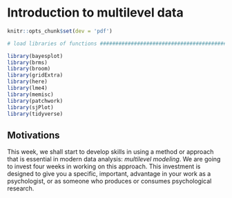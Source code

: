 # Introduction to multilevel data

```r

knitr::opts_chunk$set(dev = 'pdf')

# load libraries of functions #############################################################################

library(bayesplot)
library(brms)
library(broom)
library(gridExtra)
library(here)
library(lme4)
library(memisc)
library(patchwork)
library(sjPlot)
library(tidyverse)

```

## Motivations

This week, we shall start to develop skills in using a method or approach that is essential in modern data analysis: *multilevel modeling*.
We are going to invest four weeks in working on this approach.
This investment is designed to give you a specific, important, advantage in your work as a psychologist, or as someone who produces or consumes psychological research.

<!-- \begin{description} -->
<!-- \item[Multilevel models: why do we need to do this?] -->
<!-- Four weeks is a lot of time to spend on one method. -->
<!-- \end{description} -->

<!-- It is now clear that someone who works in psychological research *has* to know about multilevel or hierarchically structured data, and has to know how to apply multilevel models (or mixed-effects models). -->
<!-- Growth in the popularity of these kinds of analysis has been very very rapid, as can be seen in Figure \@ref(fig:meteyard-davies-2020-fig-5-lme-growth). -->
<!-- It is now, effectively, the standard or default method for professional data analysis in most areas of psychological and other social or clinical sciences (or it soon will be).  -->
<!-- There are good reasons for this (Baayen, Davidson, \& Bates, 2008). -->

<!-- ```{r meteyard-davies-2020-fig-5-lme-growth, echo=FALSE, fig.cap="Number of Pubmed citations for ‘Linear Mixed Models’ by year. Generated using the tool available at http://dan.corlan.net/medline-trend.html, entering “Linear Mixed Models” as the phrase search term and using data from 2000 to 2018, from Meteyard and Davies (2020) -- used without permission", out.width = '60%', fig.align='center'} -->

<!-- knitr::include_graphics("meteyard-davies-2020-fig-5-lme-growth.png") -->

<!-- ``` -->

<!-- We continue to teach ANOVA and multiple regression (linear models) in our courses because the research literature is full of the results of analyses done using these methods and because many psychologists continue to use these methods in their research. -->
<!-- However, there is increasingly wide-spread recognition that these classical methods have serious problems when applied to data with hierarchical structure. -->
<!-- Because most psychological data (not all) will have hierarchical structure, this makes learning about multilevel or mixed-effects methods a key learning objective. -->

<!-- But, because it is relatively new, many professional psychologists struggle to understand why or how to use these methods effectively. -->
<!-- This means that students who acquire the skill graduate with a clear *employability* advantage. -->
<!-- It also means that we have to take seriously the challenge of learning about these methods. -->
<!-- This is why we will spend a bit of time on them. -->
<!-- In my experience, in over a decade of teaching multilevel models, in working with both students and professionals, we shall need to develop understanding and skills gradually. -->
<!-- We will work patiently, so that we can secure understanding by building our learning through a series of practical examples, increasing the scope of our practical skills, and developing the sophistication of our understanding, step-by-step, as we go. -->

<!-- ### A word about names -->

<!-- Multilevel models are also known as hierarchical models or linear mixed-effects models or random effects models.  -->
<!-- People use these terms interchangeably. -->
<!-- They also use the abbreviations LMMs or LMEs. -->
<!-- Sorry about that: humans make methods, and the names we use for things do vary. -->

<!-- I will only use the terms 'multilevel' or 'linear mixed-effects' models. -->

<!-- \begin{description} -->
<!-- \item[This week, we emphasize the multilevel perspective] -->
<!-- But, to anticipate future development, we will come to think in terms of mixed-effects models. -->
<!-- \end{description} -->

<!-- ## Challenges -->

<!-- The key challenges for learning should be explained at the start so that we know what we shall have to do to overcome them. -->

<!-- Firstly, even though most psychological data has some sort of multilevel or hierarchical structure, we are not used to recognizing it. -->
<!-- This is because the structure has often been hidden or ignored in the education and practice of traditional research methods in Psychology. -->

<!-- In time, you will come to see multilevel structure everywhere (Kreft \& de Leeuw, 1998). -->
<!-- But first you will need to get some practice so that you can become familiar with the idea and learn to recognize what it looks like when data have a multilevel or hierarchical structure. -->
<!-- This is why we will examine multilevel structured data across a range of different kinds of experiments or surveys, over a series of weeks. -->
<!-- We will learn to identify and understand hierarchical structure in psychological data by just looking at datasets, by producing visualizations, by doing analyses, and by trying to explain to ourselves and each other what we think we see. -->

<!-- Secondly, the ideas that support an understanding of why and how we use multilevel models can be intimidating when we first encounter them. -->
<!-- The mathematics behind how the models work *is* both profound and sophisticated. -->
<!-- But the good news is that we can practice the application of the analysis method while talking and thinking about the critical ideas using just words or plots. -->
<!-- We cannot or should not avoid engaging with the ideas -- because we have to be able to explain what we are doing -- but there are many routes to an effective understanding. -->
<!-- For those who want to develop a more mathematically-based perspective, I will provide references to important texts in the literature on multilevel models. -->

<!-- ## The key idea to get us started -->

<!-- \begin{description} -->
<!-- \item[Multilevel models]  -->
<!-- are a \emph{general} form of linear model. -->
<!-- \end{description} -->

<!-- Another way of saying this is: *linear models are a special form of multilevel models*. -->
<!-- This is because linear models assume that observations are independent. -->
<!-- We often cannot make this assumption, as we shall see. -->
<!-- More generally, then, we do not assume that observations are independent and so we use multilevel models. -->

<!-- ## The approach we take -->

<!-- We are *not* going to take a mathematical approach to learning about multilevel models. -->
<!-- We do not have to. -->
<!-- The approach we are going to take is: -->

<!-- \begin{description} -->
<!-- \item[verbal] -->
<!-- We will talk about the main ideas in words. Sometimes, we will present formulas but that is just to save having to use \emph{too many} words. -->
<!-- \item[visual] -->
<!-- We will show ourselves and each other what multilevel structure in data looks like, and what that structure means for our analyses of behaviour. -->
<!-- \item[practical] -->
<!-- We will use R to complete analyses, so we will learn about coding models in practice. Fortunately, through coding we can get a clear idea of what we want the models to do. -->
<!-- \end{description} -->

<!-- ## Targets -->

<!-- Our learning objectives include the development of key concepts and skills. -->

<!-- \begin{description} -->
<!-- 	\item[concepts]  -->
<!-- 	multilevel data and multilevel modeling -->
<!-- 	\item[skills]  -->
<!-- 	visualization -- examine data within classes (sampling groups) -->
<!--   \item[skills] -->
<!-- 	run linear models over all data and within each class -->
<!-- 	\item[skills] -->
<!-- 	use the \verb:lmer(): function to fit models of multilevel data -->
<!-- \end{description} -->

<!-- We are just getting started. -->
<!-- Our plan will be to build depth and breadth in understanding as we progress over the next few weeks. -->

<!-- ## Study guide -->

<!-- \begin{enumerate} -->
<!-- 	\item -->
<!-- 	Read in the example data \verb:BAFACALO_DATASET.RData: and identify how the data are structured at multiple levels. -->
<!-- 	\item -->
<!--   Use visualizations to explore the impact of the structure. -->
<!--   \item -->
<!-- 	Run analyses using linear models (revision) and linear mixed-effects models (extension) code. -->
<!-- 	\item -->
<!-- 	Review readings provided. -->
<!-- \end{enumerate} -->

<!-- ## The data we will work with: Brazilian school children -->

<!-- This week, we will be working with data taken from a study on education outcomes in Brazilian children, reported by Golina and Gomes (2014). -->
<!-- First, we will progress through the steps required to download and prepare the files for analysis in R. -->

<!-- The `BAFACALO_DATASET.RData` data were collected and shared online by Golina and Gomes (2014).  -->
<!-- Information about the background motivating the study, the methods of data collection, along with the dataset itself, can be found here: -->

<!-- \url{https://openpsychologydata.metajnl.com/articles/10.5334/jopd.af/} -->

<!-- Golina and Gomes (2014) collected school end-of-year subject grades for a sample of 292 children recruited from multiple classes in a school in Brazil. -->
<!-- Here, each subject is a theme or course that children studied in school, e.g., Physics or English language, and for which each child was awarded a grade at the end of the school year. -->
<!-- So, we have information on different children, and information about their subject grades. -->
<!-- Children were taught in different classes but the classes appear to be units of the school organization (the information is not quite clear) not subject or course groupings. -->
<!-- Thus, we also have information on which classes children were in when data about them were collected. -->

<!-- The data were compiled to an .RData format file.  -->

<!-- `.RData` is R's own file format so the code you use to load and access the data for analysis is a bit simpler than you are used to. -->
<!-- (You will have used `read.csv()` or `read_csv()`.) -->

<!-- In my own practice, I prefer to keep files in formats like `.csv` which can be opened and read in other software applications (like Excel), so using an `.RData` is an exception in these materials. -->

<!-- ### Locate and download the data file -->

<!-- Go to the 402 Moodle folder for week 16, find and download the `BAFACALO_DATASET.RData` file from: -->

<!-- \url{https://modules.lancaster.ac.uk/course/view.php?id=34085#section-10} -->

<!-- The file is located in a .zip folder called `PSYC402-01-multilevel-resources`. -->
<!-- The data file is collected together with the `402-01-multilevel-workbook.R` workbook you will need to do the practical exercises. -->

<!-- ### Read in the data file -- so that you can access the data -- by using the load() function -->

<!-- You can read the `BAFACALO_DATASET.RData` file into the R workspace or environment using the following code. -->

<!-- ```{r read.rdata} -->
<!-- load("BAFACALO_DATASET.RData") -->
<!-- ```	 -->

<!-- ### Inspect the data -->

<!-- The dataset consists of rows and columns. -->
<!-- Take a look. -->
<!-- If you have successfully loaded the dataset into the R environment, then you should be able to view it. -->

<!-- You could look at the dataset by using the `View()` function. -->

<!-- ```{r view, eval=FALSE} -->
<!-- View(BAFACALO_DATASET) -->
<!-- ``` -->

<!-- Or you can use the `head()` function to see the top few rows of the dataset. -->

<!-- \small -->

<!-- ```{r headcheck-wide} -->
<!-- head(BAFACALO_DATASET) -->
<!-- ``` -->

<!-- \normalsize -->

<!-- You can check for yourself that each row holds data about a child, including their participant identity code, as well as information about their parents, household, gender, age, school class, and their grades on end-of-year subject attainment (e.g., how well they did in English language). -->

<!-- There are many more variables in the dataset than we need for our exercises, and a summary would fill pages of this chapter. -->
<!-- You can see for yourself if you inspect the dataset using -->

<!-- ```{r not-summary-rdata, eval=FALSE} -->
<!-- summary(BAFACALO_DATASET) -->
<!-- ```	 -->

<!-- ## Tidy the data -->

<!-- When you inspect the file, you will see that it includes a large number of variables, but we only really care about those we will use in our exercises: -->

<!-- \begin{itemize} -->
<!-- \item -->
<!-- \verb:participant_id: the participant identity code for each child -->
<!-- \item -->
<!-- \verb:class_number: the class identity code for the school class for each child -->
<!-- \item -->
<!-- \verb:portuguese:, \verb:english:, \verb:math:, \verb:physics: the score for each child in subject class attainment measures -->
<!-- \end{itemize} -->

<!-- You can see that I am not explaining the variables in great depth. -->
<!-- For our aims, we do not need more detailed information but please do read the data article if you wish to find out more. -->

<!-- We need to tidy the data before we can get to the analysis parts of this chapter. -->
<!-- We are going to: -->

<!-- \begin{enumerate} -->
<!-- \item -->
<!-- Select the variables we want to work with; -->
<!-- \item -->
<!-- Filter out missing values, if any are present; -->
<!-- \item -->
<!-- And make sure R knows how we want each variable to be identified; what type the variable should have. -->
<!-- \end{enumerate} -->

<!-- We shall need the `tidyverse` library of functions. -->

<!-- ```{r libtidyverse, eval = FALSE} -->

<!-- library(tidyverse) -->

<!-- ``` -->

<!-- ### Select the variables -->

<!-- We can start by selecting the variables we want, which include those named here, ignoring all the rest. -->
<!-- We take the `BAFACALO_DATASET`. -->
<!-- We then use the `select()` function to select the variables we want. -->
<!-- And, lastly, we inspect the data using `summary()`. -->

<!-- ```{r select.brazil} -->

<!-- brazil <- BAFACALO_DATASET %>% -->
<!--                     select( -->
<!--                       class_number, participant_id, -->
<!--                       portuguese, english, math, physics -->
<!--                       ) -->
<!-- # inspect -->
<!-- summary(brazil) -->
<!-- ``` -->

<!-- #### Code tip -->

<!-- Notice the code is written to create the new selected dataset and, at the same time, gave it a more usable (shorter) name, with \verb:brazil <- BAFACALO_DATASET %>%: -->

<!-- ### Remove missing values -->

<!-- If you look at the results of the selection, you can see that there are missing values, written as e.g. `NA's 62` at the bottom of each summary of each variable (if a variable column includes missing values). -->
<!-- (Remember that in R `NA` means "not available" i.e. missing.) -->
<!-- We will need to get rid of the missing values. -->
<!-- It is simpler to do this at the start rather than wait for an error message, later, when some arithmetic function tells us it cannot give us a result because there are `NAs` present. -->

<!-- We can get rid of the missing values using `na.omit()` -->

<!-- ```{r omit-na} -->
<!-- brazil <- na.omit(brazil) -->
<!-- ``` -->

<!-- If you then look at a summary of the data again then you will see that the `NAs` are gone. -->

<!-- ```{r no-missing} -->
<!-- # inspect -->
<!-- summary(brazil) -->
<!-- ```	 -->

<!-- ### Getting R to treat a variable as a type object of the kind required -- using the as.numeric() function -->

<!-- But if you look closely at the output from `summary(brazil)` you will see that the `portuguese` and `english` variables are summarized in the way that R summarizes factors. -->
<!-- When you ask R to summarize factors, R gives you a count of the number of observations associated with each factor level, that is, each category in each variable. -->
<!-- Here, it is treating a grade score like $100$ in `english` as a category (like you might treat $dog$ as a category of pets), and you can see that the count shows you that 17 children were recorded as having scored 100 in their class. -->
<!-- We do not want numeric variables like subject grades (e.g. children's grades in English) treated as categorical variables, factors. -->

<!-- You can also see that R gives you a numeric summary of the recorded values in the `participant_id` variable. -->
<!-- This makes no sense because the identity code numbers are (presumably) assigned at random so identity numbers provide no useful numeric information for us. -->
<!-- We do not want this either. -->

<!-- We want R to treat the educational attainment scores as numbers, and we can do this using the -->
<!-- `as.numeric()` function. -->
<!-- We want R to treat the class and participant identity numbers as factors (categorical variables), and we can do this using the `as.factor()` function. -->

<!-- ```{r coercion} -->
<!-- # -- change the variable types: coercion -->
<!-- brazil$portuguese <- as.numeric(brazil$portuguese) -->
<!-- brazil$english <- as.numeric(brazil$english) -->
<!-- brazil$math <- as.numeric(brazil$math) -->
<!-- brazil$physics <- as.numeric(brazil$physics) -->

<!-- brazil$class_number <- as.factor(brazil$class_number) -->
<!-- brazil$participant_id <- as.factor(brazil$participant_id) -->

<!-- # -- inspect the data: -->
<!-- summary(brazil)		 -->
<!-- ```	 -->

<!-- If you now look at the summary of the data, you can see that R will give you mean etc. for the subject or class score variables, showing that it is now treating them as numeric variables. -->
<!-- In comparison, R gives you counts of the numbers of observations for each level (category) of categorical or nominal variables like `participant_id`. -->

<!-- #### Coercion: a quick lesson -->

<!-- R treats things like variables as vectors. -->
<!-- A vector can be understood to be a set or list of elements, things like numbers of words. -->

<!-- R gives each vector a type (factor, numeric etc.) which helps to inform different functions how to handle that vector. -->
<!-- Usually, R assigns type correctly but sometimes it does not. -->
<!-- We can use what is called *coercion* to force R to assign the correct type to a variable. -->

<!-- It is more efficient to do this at the start. -->
<!-- Normally, I would use `read_csv()` from `tidyverse` and assign type to variable using `col_types()` specification. -->
<!-- See here for more information and an example: -->

<!-- \url{https://readr.tidyverse.org/} -->

<!-- But it is useful to learn what you need to do if you need to change the way a variable is treated after you have got the data into the R environment. -->

<!-- #### Exercise -- experiment with coercion -->

<!-- In R, there are a family of functions that work together. -->
<!-- You can test whether a variable (a vector, technically) is or is not a certain type using the `is.[something]` function. -->
<!-- For example: -->

<!-- ```{r coerce-exx, eval=FALSE} -->
<!-- is.factor(brazil$english) -->
<!-- is.numeric(brazil$english) -->
<!-- is.character(brazil$english) -->
<!-- ``` -->

<!-- And you can coerce variables so that they are treated as of certain types. -->

<!-- ```{r coercion-exx, eval=FALSE} -->
<!-- brazil$english <- as.factor(brazil$english) -->
<!-- brazil$english <- as.numeric(brazil$english) -->
<!-- brazil$english <- as.character(brazil$english) -->
<!-- ``` -->

<!-- \begin{enumerate} -->
<!-- \item -->
<!-- Test out variable type using \verb:is...(): for some of the variables -->
<!-- \item -->
<!-- Test out coercion -- and its results -- using \verb:as...(): for some of the variables -->
<!-- \item -->
<!-- Look at the results using \verb:summary(): -->
<!-- \end{enumerate} -->

<!-- ## Introduction to multilevel models -->

<!-- ### Main ideas -- Phenomena and data sets in the social sciences often have a multilevel structure -->

<!-- We (Psychologists) often adopt *Repeated Measures* or *Clustered* designs in our studies, and these designs yield data that have a multilevel structure. -->
<!-- Examples of research which results in data with a multilevel structure include: -->

<!-- \begin{itemize} -->
<!-- \item -->
<!-- Studies where we test the same people multiple times, maybe in developmental or learning longitudinal investigations; -->
<!-- \item -->
<!-- Intervention, learning or treatment studies where we need to make pre- and post-treatment comparisons; -->
<!-- \item -->
<!-- Studies where we present multiple stimuli and everyone sees the same stimuli; -->
<!-- \item -->
<!-- Studies that involve multi-stage sampling; -->
<!-- \begin{itemize} -->
<!-- \item -->
<!-- Finding (sample) classes or schools -- then testing (sample) children within classes or schools; -->
<!-- \item -->
<!-- Or finding (sample) clinics -- then testing (sample) patients within clinics. -->
<!-- \end{itemize} -->
<!-- \end{itemize} -->

<!-- The key insight to keep in mind when considering the analysis of such data is that observations are clustered and are *not independent*. -->
<!-- They are correlated.  -->
<!-- What is correlated with what?  -->

<!-- Imagine testing a number of subjects by giving them all the same test.  -->
<!-- In that test, you might present them all with the same stimuli over a series of trials, so that everybody sees the same set of stimuli.  -->
<!-- Do you think an observed response recorded for any one individual will be uncorrelated i.e. independent of that person's other responses?  -->
<!-- People are different and one usually finds that a slow or inaccurate subject is slow or inaccurate for most of their responses.  -->
<!-- That means that if you have information about one of their responses you can predict, in part, what the time or accuracy of one of their other responses would be.  -->
<!-- That capacity to predict one response from another is what we mean when we talk about a lack of independence. -->

<!-- Alternatively, imagine going to test children in a school.  -->
<!-- Will the children in one class be more like each other than they are like children in other classes?  -->
<!-- In other words, is there an effect of class -- maybe due to the approach of the teacher, the effect of the class environment etc. -- so that outcomes for children in a class are correlated with each other? -->
<!-- We are talking, here, about a really quite general property of data collected in certain, very widely used, designs in Psychology: the *clustering or hierarchical ordering* of data. -->

<!-- This week, we will see that we must deal with the dependence of observations within a class, where the observed responses were made about the different pupils tested in a class, for a number of different classes. -->

<!-- ### Multilevel models -- why they are more used and more useful than traditional methods -->

<!-- The utility of **multilevel models** to analyze **multilevel data** or hierarchically structured data is well established in education. -->
<!-- In educational research, we often need to think about effects of interventions or correlations in the context of observing children in classes, schools or districts, perhaps over time or at different time points. -->
<!-- This means that many of the critical textbooks present examples that are based on educational research data (Bryk \& Raudenbush, 1992; Goldstein, 2011; Kreft \& de Leeuw, 1998; Snijders \& Bosker, 2012).  -->

<!-- Multilevel models are growing in popularity in Psychology as well as in Education because they can be used to account for systematic and random sources of variance in observed outcomes when data are hierarchically structured. -->
<!-- A hierarchical structure is present in data when a researcher: tests participants who belong to different groups like classes, clinics or schools; presents a sample of stimuli to each member of a sample of participants; or makes repeated observations for each participant over a series of test occasions. -->

<!-- In these circumstances, the application of traditional analytic methods has typically required the researcher to aggregate their data (e.g., averaging the responses made by a participant to different stimuli) or to ignore the hierarchical structure in their data, (e.g., analyzing the responses made by some pupils while ignoring the fact that the pupils were tested in different classes).  -->
<!-- But the application of traditional analysis approaches (e.g., regression, ANOVA) to multilevel structured data extracts scientific costs (Baayen et al., 2008; Barr, Levy, Scheepers, \& Tily, 2013). -->

<!-- Ignoring structure by ignoring or averaging over sources of variability like differences between classes, participants, or stimulus items can mean that analyses are less sensitive because they fail to fully account for error variance.  -->
<!-- Where differences between classes, participants or stimuli include variation in the impact of experimental variables, e.g., individual differences in response to an experimental manipulation, the application of traditional methods can be associated with an increased risk of false positives in discovery.  -->
<!-- Yet these costs need no longer be suffered because the capacity to perform multilevel modeling is now readily accessible. -->

<!-- ### Practical applications: children sampled within classes -->

<!-- ```{r SB12multistage, echo=FALSE, fig.cap="Snijders and Bosker (2012) Multistage sample -- used without permission", out.width = '55%', fig.align='center'} -->

<!-- knitr::include_graphics("LME-multistage-sample-snijders-fig2-1.png") -->

<!-- ``` -->

<!-- If a researcher tests participants belonging to different groups, e.g., records the educational attainment of different children recruited from different classes in a school, the test scores for the participants are observations that occupy the lowest level of a hierarchy. -->
<!-- In multilevel modeling, those observations are understood to be nested within higher-level sampling units, here, the classes. -->
<!-- We can say that the children are sampled from the population of children. -->
<!-- And the classes are sampled from the population of classes. -->
<!-- Critically, we recognize that the children's test scores are **nested within the classes**. -->

<!-- Figure \@ref(fig:SB12multistage) presents a schematic of this kind of multi-stage sampling (from Snijders and Bosker, 2012). -->
<!-- What the figure shows you is that psychologists often first sample groups (shown as big rectangles or squares) like schools or classes and then sample individuals within the groups (shown as small circles or squares). -->
<!-- This multi-stage sampling has important consequences, as we shall see. -->

<!-- We are going to be working with the school data collected by Golino and Gomes (2014) in Brazil, so let's take another look at that dataset. -->
<!-- Figure \@ref(fig:SB12multistage) presents the first 25 rows of the selected-variables `brazil` dataset. -->
<!-- (I have arranged the rows by class number ID.) -->
<!-- You can see that there are multiple rows of data for each `class_number`, one row for each child, with multiple children (you can see different `participant_id` numbers). -->
<!-- This presentation of the dataset illustrates in practical terms -- what you can actually see when you look at your data -- what the schematic Figure \@ref(fig:SB12multistage) shows in conceptual terms. -->

<!-- ```{r show-arrange, echo = FALSE} -->
<!-- brazil %>% -->
<!--        arrange(desc(class_number)) %>% -->
<!--                  head(n = 25) -->
<!-- ``` -->

<!-- ### To understand the application of multilevel models: first, we ignore the multilevel structure in the data -->

<!-- Recognizing that the children's data are observed within classes means that, when we examine the factors that influence variance in observed outcomes, we need to take into account the fact that the children can be grouped by (or under) the class they were in when their grades were recorded. -->
<!-- We can develop an understanding of what this means by moving through a series of steps. -->

<!-- To illustrate the understanding we need to develop, we analyze the end-of-year school subject grades for the sample of 292 children studied by Golino and Gomes (2014). -->
<!-- With these data, we can examine whether differences between children in their Portuguese language grades predicts differences in their English language grades. -->
<!-- (We don't have a theoretical reason to make this prediction though it does not seem unreasonable.) -->
<!-- Let's make this our research question. -->

<!-- \begin{description} -->
<!-- \item[Research question] Does Portuguese grade predict English grade? -->
<!-- \end{description} -->

<!-- Now, the first step we take in our development of understanding will be to *first ignore* the importance of the potential differences between classes. -->

<!-- We can begin our analysis in order to address the research question by plotting the possible association between Portuguese and English grades. -->
<!-- We shall create a scatterplot to do this, and we create the plot by running the following code and *ignoring group (class) membership*. -->
<!-- In the following chunk of code, I pipe the `brazil` data using `%>%` to `ggplot()` and then create the plot step-by-step, with each step separated by a `+` except for the last step. -->

<!-- ```{r brazil-all, message = FALSE, fig.cap='Portuguese compared to English grades: each point represents the scores for one child', fig.width=5, fig.height=5, out.width = "60%", fig.align='center', cache = TRUE} -->

<!-- brazil %>% -->
<!-- ggplot(aes(x = portuguese, y = english)) + -->
<!--   geom_point(colour = "black", size = 3, alpha = .5) + -->
<!--   geom_smooth(method = "lm", size = 2, se = FALSE, colour = "red") + -->
<!--   xlab("Portuguese") + ylab("English") + -->
<!--   theme_bw() -->

<!-- ``` -->

<!-- Remember that each child ID is associated with a pair of grades: their grade in English and their grade in Portuguese. -->
<!-- Each point in Figure \@ref(fig:brazil-all) represents the paired grade data for one child. -->

<!-- Because I say that we are interested in predicting English grades then, by convention, we map English grades to the height of the points (i.e. English grade differences are shown as differences on the y-axis). -->
<!-- Because we are using Portuguese grades to do the predicting, by convention, we map Portuguese grades to the horizontal position of the points (i.e. Portuguese grade differences are shown as differences on the x-axis). -->

<!-- I have added a line using `geom_smooth()` in red to indicate the trend of the potential association between variation in Portuguese grades and variation in English grades. -->

<!-- Figure \@ref(fig:brazil-all) suggests that children with higher grades in Portuguese tend, on average, to also have higher grades in English. -->

<!-- #### Exercise -- edit plots -->

<!-- Notice that when we write the code to produce the plot, we add arguments to the `geom_point()` and `geom_smooth()` function calls to adjust the appearance of the points and the smoother line. -->
<!-- Notice, also, that we adjust the labels for the x-axis and y-axis and, finally, that we determine the overall appearance of the plot using the `theme_bw()` function call. -->

<!-- Do the following exercises to practice your `ggplot()` skills -->

<!-- \begin{enumerate} -->
<!-- \item -->
<!-- Change the x and y variables to \verb:math: and \verb:physics: -->
<!-- \item -->
<!-- Change the theme from \verb:theme_bw(): to something different -->
<!-- \item -->
<!-- Change the appearance of the points, try different colour, shape, size -->
<!-- \end{enumerate} -->

<!-- Further information to help you try out coding options can be found here (on scatterplots): -->

<!-- \url{https://ggplot2.tidyverse.org/reference/geom_point.html} -->

<!-- and here (on themes): -->

<!-- \url{https://ggplot2.tidyverse.org/reference/ggtheme.html} -->

<!-- ### A linear model ignores the multilevel structure in the data -->

<!-- Our plot indicates the relationship between English and Portuguese language grades, in Figure \@ref(fig:brazil-all), ignoring the fact that children in the sample belonged to different classes when they were tested. -->
<!-- The plot shows us only information about the children and grades, with each point representing the observed English and Portuguese grades for each $i$ child. -->

<!-- Can we predict variation in English grades given information about children's Portuguese grades? -->
<!-- Are English grades related to Portuguese grades? -->
<!-- We can estimate the relationship between English and Portuguese grades using a linear model in which the English grades variable is the **outcome** variable (or the dependent variable) and the Portuguese grades variable is the **predictor** or independent variable: -->

<!-- \begin{equation} -->
<!-- y_i = \beta_0 + \beta_1X_i + e_i -->
<!-- \end{equation} -->

<!-- * where $y_i$ represents the English grade for each $i$ child; -->
<!-- * $\beta_0$ represents the intercept, the outcome value obtained if values of the explanatory variable are zero; -->
<!-- * $\beta_1$ represents the effect of variation in $X_i$ the Portuguese grade for each child, with the effect of that variation estimated as the the rate of change in English grade for unit change in Portuguese grade; -->
<!-- * $e_i$ represents differences, for each child, between the observed English grade and the English grade predicted by the relationship with Portuguese grades. -->

<!-- As you have seen, the code for running a linear model corresponds transparently to the statistical model given in the formula. -->

<!-- ```{r brazil.lm} -->

<!-- summary(lm(english ~ portuguese, data = brazil)) -->

<!-- ``` -->

<!-- The linear model yields the estimate that for unit increase in Portuguese grade there is an associated increase of about .47 in English grade, on average (for the model, $F(1, 228) = 35, p < .001; adj. R^2 = .13$). -->
<!-- So, we have a preliminary answer to our research question. -->

<!-- \begin{description} -->
<!-- \item[Research question]  -->
<!-- Does Portuguese grade predict English grade? -->
<!-- \item[Result]  -->
<!-- Our analysis shows that children who score one grade higher in their Portuguese class (e.g., 61 compared to 60) tended to score .47 of a grade higher in their English class. -->
<!-- \end{description} -->

<!-- We shall see that we will need to revise this estimate when we do an analysis that *does* take school class differences into account. -->

<!-- #### Code tip -->

<!-- Notice: here, I have dispensed with the creation of a model object by name. -->
<!-- The model is estimated anyway, and I have embedded the `lm()` function call within a `summary()` function so that I am asking R to do two things: -->

<!-- 1. `lm()` fit a linear model -->
<!-- 2. `summary()` print out a summary of the fitted model object -->

<!-- I do this to give an example of the way in which code can be varied. -->
<!-- Also, to show you how one function can be embedded inside another. -->

<!-- #### Exercise -- fit a different linear model -->

<!-- Do the following exercises to practice your `lm()` skills -->

<!-- \begin{enumerate} -->
<!-- \item -->
<!-- Change the outcome and predictor variables to \verb:math: and \verb:physics: -->
<!-- \item -->
<!-- What do the results tell you about the relationship between maths and physics ability? -->
<!-- \end{enumerate} -->

<!-- ### Notation -->

<!-- In the following discussion, I will present some model formulas as equations. -->
<!-- I am not doing that because the discussion is going to consider the modeling in terms of the underlying mathematics. -->
<!-- I am doing it with the aim of clarifying how quantities -- observed, estimated or predicted -- add up, in terms of the linear and then the linear mixed-effects model. -->

<!-- \begin{enumerate} -->
<!-- \item -->
<!-- I am going to refer to the dependent or outcome variable (e.g., school grade), $y$ -->
<!-- \item -->
<!-- and to explanatory or experimental or independent variables (e.g., language skill) as $X$ -->
<!-- \item -->
<!-- Models shall be fitted to estimate the coefficients, written $\beta$, of the effects of the explanatory variables on the outcome variable -->
<!-- \item -->
<!-- To distinguish the different coefficients of the different effects, I am going to number the coefficients so -->
<!-- \begin{itemize} -->
<!-- \item -->
<!-- $\beta_0$ is the coefficient of the intercept -->
<!-- \item -->
<!-- $\beta_1$ will be the coefficient of the effect of a first explanatory variable: in the Brazilian schools example, the coefficient of the effect of Portuguese language skill -->
<!-- \end{itemize} -->
<!-- \end{enumerate} -->

<!-- To make it clear that each observation can be understood as part of a complex multilevel or crossed random effects structure, I am going to use indices as subscripts for variables. -->

<!-- \begin{enumerate} -->
<!-- \item -->
<!-- I will, here, index individual participants (children) with $i$ -->
<!-- \item -->
<!-- I will index (in the Brazilian schools example) index classes in which children were tested with $j$ -->
<!-- \end{enumerate} -->

<!-- Thus, in the Brazilian schools example, we shall see that we are concerned with observations about children's school grades, where children are sampled as individuals *nested* in samples of classes. -->
<!-- We will examine how an outcome variable (English language grade) is related to a predictor variable (Portuguese language grade) such that: -->

<!-- \begin{enumerate} -->
<!-- \item -->
<!-- $y_{ij}$ is the outcome English language grade recorded for each child $i$ in each class $j$ -->
<!-- \item -->
<!-- while $X_{ij}$ represents the explanatory variable, see following, the Portuguese language grade -->
<!-- \begin{itemize} -->
<!-- \item -->
<!-- it is subscripted $_{ij}$ because values of the variable depend upon child identity, and children are identified as child $i$ in class $j$ to represent the multilevel structure of the data -->
<!-- \end{itemize} -->
<!-- \end{enumerate} -->

<!-- ### Can we really ignore the multilevel structure? -->

<!-- The linear model ignores the higher-level structure, the distinction between classes.  -->
<!-- Does that matter? -->

<!-- We can see the answer to that question if we inspect Figure \@ref(fig:pporteng). -->
<!-- We create the plot using the following chunk of code; we discuss that later, first reflecting on what the plot shows us. -->

<!-- ```{r pporteng, fig.cap = 'Plot of child grades, comparing English with Portuguese grades, shown separately for each school class', warning=FALSE, message=FALSE, fig.height = 8, fig.width = 6, out.width='150%'} -->

<!-- brazil %>% -->
<!-- ggplot(aes(x = portuguese, y = english)) + -->
<!-- geom_point(colour = "darkgrey") + -->
<!--   geom_smooth(method = "lm", se = FALSE, colour = "black") + -->
<!--   facet_wrap(~ class_number) + -->
<!--   xlab("Portuguese") + ylab("English") +  -->
<!--   theme_bw() + -->
<!--   scale_x_continuous(breaks=c(25,50,75)) + scale_y_continuous(breaks=c(0,50,100)) -->

<!-- ``` -->

<!-- Figure \@ref(fig:pporteng) presents a different scatterplot to show the relationship between children's Portuguese and English grades for the children in each different class. -->
<!-- We can see that the relationship between Portuguese and English grades is (roughly) similar across classes: in general, children with higher Portuguese grades also tend to have higher English grades. -->
<!-- However, Figure \@ref(fig:pporteng) makes it obvious that there are important differences between classes. -->
<!-- We can see that the slope of the best fit line (shown in black) varies between classes. -->
<!-- And we can see that the intercept (where the line meets the y-axis) also varies between classes. -->
<!-- Further, we can see that in some classes, there is no relationship or a negative relationship between Portuguese and English grades. -->

<!-- Critically, we can see that classes differ in how much data we have for each. -->
<!-- For some classes, we have many observations (e.g., M11) and for other classes we have few or one observation (e.g., M22, with one child). -->
<!-- We know, in advance, that variation in sample size will be associated with variation in the uncertainty we have about the estimated relationship between Portuguese and English grades. -->
<!-- You will remember that the Central Limit Theorem allows us to calculate the standard error of an estimate like the mean, given the sample size, and that the standard error is an index of our uncertainty of the estimate. -->

<!-- #### Code tip -- facetting -- creating grids of plots -->

<!-- As you have seen, you can ask `ggplot()` to print a separate plot for each sub-group in a dataset. -->
<!-- To produce Figure \@ref(fig:pporteng), we ask for a separate plot of the $english ~ portuguese$ relationship, one plot for each class. -->
<!-- Notice that in the code, the key expression is `facet_wrap(~ class_number)` -->
<!-- This means -->

<!-- \begin{itemize} -->
<!-- \item -->
<!-- The \verb:class_number: variable is a factor, check the summary for the dataframe, and that factor codes what class a child is in. -->
<!-- \item -->
<!-- The \verb:facet_wrap(...): function call asks ggplot to produce separate plots for each \emph{facet} for the data -- the word facet means face or aspect. -->
<!-- \item -->
<!-- We use the formula \verb:facet_wrap(~ ...): to ask ggplot to split the data up by using the classification information in the named variable, here \verb:class_number:. -->
<!-- \end{itemize} -->

<!-- The production of a grid of plots is a useful method for comparing patterns between data sub-sets or groups. -->

<!-- You can see more information about `facet_wrap()` here: -->

<!-- \url{https://ggplot2.tidyverse.org/reference/facet_wrap.html} -->

<!-- #### Code tip -- adjusting scales -->

<!-- Notice that in these plots I modified the axes, to show x-axis and y-axis ticks at specific locations using scale functions. -->
<!-- The tick is the notch or short line where we show the numbers on the axes. -->

<!-- \begin{itemize} -->
<!-- \item -->
<!-- \verb:scale_x_continuous(breaks=c(25,50,75)): means: set the x-axis ticks at 25, 50 and 75, defined using a vector \verb:c(): of values -->
<!-- \item -->
<!-- \verb:scale_y_continuous(breaks=c(0,50,100)): means: set the y-axis ticks at 0, 50, 100, defined using a vector of values -->
<!-- \end{itemize} -->

<!-- It can be useful to adjust the ticks on axes, where other plot production factors cause crowding of labels. -->

<!-- You can see more information on scales here: -->

<!-- \url{https://ggplot2.tidyverse.org/reference/scale_continuous.html} -->

<!-- #### Exercise -- edit plots -->

<!-- Do the following exercises to practice your \verb:facet_wrap(): skills -->

<!-- \begin{enumerate} -->
<!-- \item -->
<!-- Change the x and y variables to \verb:math: and \verb:physics: -->
<!-- \item -->
<!-- Experiment with showing the differences between classes in a different way: instead of using \verb:facet_wrap(): in \verb:aes(): add \verb:colour = class_number: -- what happens?  -->
<!-- \end{enumerate} -->

<!-- ### Linear models for multilevel data -- dealing with the hierarchical structure -->

<!-- Figure \@ref(fig:pporteng) shows that there is variation between classes in both the average English grade, shown as differences in the y-axis intercept, and the 'effect' of Portuguese language skill, shown as differences in the slope of the best fit line for the predicted relationship between Portuguese and English grades. -->
<!-- We put 'effect' in quotes to signal the fact that we do not wish to assert a causal relation. -->
<!-- The interpretation of the results of the linear model assumes those results are valid provided that the observations are independent, among other things. -->
<!-- We can see that we cannot make the assumption of independence because individuals in classes with high average English grades are more likely to have higher English grades. -->

<!-- We can represent in our analysis the information we have about hierarchical structure in the data (child within class) by allowing the regression coefficients to vary between groups. -->
<!-- We therefore modify the subscripting to take into account the fact that we must distinguish which child $i$ and which class $j$ we are examining, adapting our model to: -->

<!-- \begin{equation} -->
<!-- y_{ij} = \beta_{0j} + \beta_{1j}X_{ij} + e_{ij} -->
<!-- \end{equation} -->

<!-- \begin{itemize} -->
<!-- \item -->
<!-- where $y_{ij}$ represents the outcome measure, the English grade for each $i$ child in each $j$ class -->
<!-- \item -->
<!-- $\beta_{0j}$ represents the average grade, different in different classes -->
<!-- \item -->
<!-- $\beta_{1j}X_{ij}$ represents the variation in $X$ the Portuguese grade for each $i$ child in $j$ class, with the effect of that variation estimated as the coefficient $\beta_{1j}$, different in different classes -->
<!-- \item -->
<!-- and $e_{ij}$ represents differences between observed and predicted English grades for each $i$ child in $j$ class -->
<!-- \end{itemize} -->

<!-- ### Two-step or slopes-as-outcomes linear models as approximations to the Linear Mixed-effects or Multilevel modeling approach -->

<!-- In practice, we could capture the variation between classes by performing a **two-step analysis**. -->

<!-- * First, we estimate the coefficient of the 'Portuguese' effect for each class analysed separately.  -->
<!-- * Second, we can take those per-class coefficients as the outcome variable in a 'slopes-as-outcomes analysis' to examine if the per-class estimates of the experimental effect are reliably different from zero or, more usefully, if the per-class estimates vary in relation to some explanatory variable like teacher skill.  -->

<!-- The problem with the approach is apparent in Figure \@ref(fig:pointclass). -->
<!-- Figure \@ref(fig:pointclass) shows the estimated intercept and coefficient of the slope of the 'Portuguese' effect for each class, when we have analyzed the data for each class in a separate linear model. -->
<!-- The estimate for each class is shown as a black dot. -->
<!-- The standard error of the estimate is shown as a black vertical line, shown above and below a point. -->
<!-- You can say that where there is a longer line there we have more uncertainty about the location of the estimate. -->

<!-- The critical point is that **the standard errors vary** a lot between classes. -->
<!-- In some classes, the standard error is small (the black line is short) so we can maybe have more certainty over the estimated intercept or slope for those classes. -->
<!-- In other classes, the standard error is large (the black line is long) so we can maybe have less certainty over the estimated intercept or slope for those classes. -->
<!-- The **key idea** here is that standard errors vary widely between classes but the two-step modeling approach, while it can take into account the between-class differences in estimates, cannot account for the variation in the standard errors about those estimates. -->

<!-- #### Code tip -->

<!-- Notice that the code I used fits a separate model for each class, and then plots the per-class estimates of intercepts and slopes of the $english \sim portuguese$ relationship. -->
<!-- You can check out the code for yourself in the **how-to.R** for this week. -->

<!-- ```{r pointclass, echo=FALSE, warning=FALSE, message=FALSE, fig.cap = 'Plot showing the estimated intercept and coefficient of the slope of the Portuguese effect for each class analysed separately', fig.height = 4, fig.width = 5, fig.show = 'hold', out.width = '50%'} -->

<!-- library(broom) -->

<!-- brazlm <- brazil %>% -->
<!--           group_by(class_number) %>% -->
<!--           do(tidy(lm(english ~ portuguese, data=.))) -->

<!-- brazlm$term <- as.factor(brazlm$term) -->

<!-- brazlmint <- filter(brazlm, term == '(Intercept)') -->
<!-- brazlmport <- filter(brazlm, term == 'portuguese') -->

<!-- pbrazlmint <- ggplot(brazlmint, aes(x = class_number, y = estimate, ymin = estimate - std.error, ymax = estimate + std.error)) -->
<!-- pbrazlmint + geom_point() + geom_linerange() + theme_bw() + -->
<!--   ggtitle("Intercept") + -->
<!--   ylab("Estimated coefficient +/- SE") + xlab("Class") + -->
<!--   theme(axis.title.y = element_text(size = 10), axis.text.x = element_blank(), panel.grid = element_blank()) -->

<!-- pbrazlmport <- ggplot(brazlmport, aes(x = class_number, y = estimate, ymin = estimate - std.error, ymax = estimate + std.error)) -->
<!-- pbrazlmport + geom_point() + geom_linerange() + theme_bw() + -->
<!--   ggtitle("Portuguese effect") + -->
<!--   ylab("Estimated coefficient +/- SE") + xlab("Class") + -->
<!--   theme(axis.title.y = element_text(size = 10), axis.text.x = element_blank(), panel.grid = element_blank()) -->

<!-- ``` -->

<!-- #### Discussion: slopes-as-outcomes analyses as a common approach -->

<!-- The 'slopes-as-outcomes' approach is quite common and can be found in a number of papers in the psychological and educational research literatures, e.g., in Balota et al.'s (2004) of the analysis of psycholinguistic effects in older and younger adults. -->
<!-- Balota et al. (2004) wanted to examine if or how effects of variables like word frequency, on reading response latencies, were different in different age groups. -->
<!-- To do this, they first estimated the effect of the (word-level) psycholinguistic variables in separate linear model (multple regressions) for each adult. -->
<!-- They then took the estimated coefficients as the dependent variable (slopes-as-outcomes) for a second analysis in which they tested the effect of age group on variation in the estimated coefficients (see Lorch \& Myers, 1990, for a discussion of the approach). -->

<!-- You may be asked to do this. -->
<!-- I would advise you against it because there is a better way, as we see next. -->

<!-- ### Multilevel models -->

<!-- Multilevel models incorporate estimates of the intercept and the effect of independent (experimental or correlational) variables plus estimates of the random variation between classes in intercepts and slopes.  -->
<!-- Multilevel models are also known as **mixed-effects models** because they involve the estimation of **fixed effects** (effects due to independent variables) and **random effects** (effects due to random differences between groups). -->

<!-- We model the intercept (varying between classes) as: -->

<!-- \begin{equation} -->
<!-- \beta_{0j} = \gamma_0 + U_{0j} -->
<!-- \end{equation} -->

<!-- \begin{itemize} -->
<!-- \item -->
<!-- where $\beta_{0j}$ values equal $\gamma_0$ the overall average intercept -->
<!-- \item -->
<!-- plus $U_{0j}$ the differences, for each class, between that average intercept and the intercept for that class -->
<!-- \end{itemize} -->

<!-- We model the coefficient of the (Portuguese language) skill effect as: -->

<!-- \begin{equation} -->
<!-- \beta_{1j} = \gamma_1 + U_{1j} -->
<!-- \end{equation} -->

<!-- \begin{itemize} -->
<!-- \item -->
<!-- where $\beta_{1j}$ values equal $\gamma_1$ the average slope -->
<!-- \item -->
<!-- plus $U_{1j}$ the differences, for each class, between that average slope and the slope for that class -->
<!-- \end{itemize} -->

<!-- These models can then be combined: -->

<!-- \begin{equation} -->
<!-- y_{ij} = \gamma_0 + \gamma_1X_{ij} + U_{0j} + U_{1j}X_{ij} + e_{ij} -->
<!-- \end{equation} -->

<!-- such that the English grade observed for each child $y_{ij}$ can be predicted given: -->

<!-- \begin{itemize} -->
<!-- \item -->
<!-- the average grade overall $\gamma_0$ plus -->
<!-- \item -->
<!-- the average relationship between English and Portuguese language skills $\gamma_1$ plus -->
<!-- \item -->
<!-- adjustments to capture -->
<!-- \begin{itemize} -->
<!-- \item -->
<!-- the difference between the average grade overall and the average grade for the child's class $U_{0j}$ -->
<!-- \item -->
<!-- as well as the difference between the average slope of the Portuguese effect and the slope of that effect for their class $U_{1j}X_{ij}$ -->
<!-- \end{itemize} -->
<!-- \item -->
<!-- plus any residual differences between the observed and the model predicted English grade $e_{ij}$ -->
<!-- \end{itemize} -->

<!-- ### How should we think about the differences between the classes? -->

<!-- If you have had some experience analyzing psychological data, then there is a potential approach to thinking about the effect of the differences between classes that would seem natural. -->
<!-- We could seek to estimate the relationship of interest -- here, the association between English and Portuguese grades -- while also estimating the relationship between (outcome) English grades and the impact made by what class a child is in. -->
<!-- If you think back to, say, Figure \@ref(fig:SB12multistage), then you could imagine how it would make sense to create a factor variable to code for class, and to then specify a model in which English grades are the outcome and Portuguese grade and also class are the predictors. -->
<!-- This approach has, in fact, been proposed (see e.g. Lorch \& Myers, 1990). -->

<!-- In this approach, we would construct a model in which we have English grades as the outcome variable, Portuguese grades as one predictor variable, and then add a variable to code for class identity.  -->
<!-- The 'effect' of the class variable would then capture the differences in intercepts between classes.  -->
<!-- You could add a further variable to code for differences between classes in the slope of the relationship between English and Portuguese grades, i.e., to allow for the fact that the relationship is positive or negative, stronger or weaker, in different classes. -->
<!-- If we added that further variable to code for differences between classes in the English-Portuguese relationship, then we would be estimating those differences as *interactions* between (1.) the predictive 'effect' of Portuguese grades on English grades and (2.) the class effect. -->
<!-- An interaction effect is what we have when the effect of one variable (the predictive 'effect' of Portuguese grades) is different for different levels of the other variable (the predictive 'effect' of Portuguese grades is different for different classes). -->

<!-- Thinking about this approach helps us to think about what we are doing when we are working with multilevel structured data. -->
<!-- But the problem with this approach is that it does not allow us to generalize beyond the sample we have. -->
<!-- The estimates we would have, given a model in which we code directly for class, would tell us only about the classes in our sample. -->

<!-- Most of the time, we would prefer to do analyses whose results could be generalized: to other children, to other classes. -->
<!-- For this reason, it makes more sense to suppose that $U_{0j} + U_{1j}$, the class-level deviations, are unexplained differences drawn at random from a population of potential class differences. -->
<!-- What does this mean? -->

<!-- Think back to your understanding of the linear model. -->
<!-- You have learnt that when we fit a linear model like $y_i = \beta_0 + \beta_1X_i + e_i$ we include a term $e_i$ to represents the differences, for each child, between the *observed* (outcome) English grade and the English grade *predicted* by the relationship with Portuguese grades. -->
<!-- Those differences between observed and predicted outcomes are called **residuals**. -->
<!-- We assume that the direction and size of any one residual, for any one child, is randomly determined because we typically have no idea why there might be a big difference between the predicted and observed grade for one child but a small residual difference for another. -->

<!-- Now, we can imagine that there will be many classes in many schools, and we can surely expect that there will be differences between the classes. -->
<!-- These differences will result from plenty of factors we do not measure or cannot explain. -->
<!-- Indeed, we have seen that there are differences between the average (outcome) English grade i.e. the *predicted* intercept and the observed intercept for each class, and we have seen that  there are differences between the average slope of the English-Portuguese grades relationship i.e. the *predicted* slope and the slope for each class. -->
<!-- These differences would, in effect, be *random differences*. -->
<!-- And we can see how the variation in these differences are, for us, just a kind of random error variance, which we can see as **class-level residuals**. -->

<!-- We suppose, technically, that the differences between classes, controlling for the effect of the explanatory variable, are exchangeable (it does not matter which class is which), with classes varying at random. -->
<!-- Multilevel models incorporate estimation of the explanatory variables effects $\gamma_0 + \gamma_1$ accounting for group-level error variance $U_{0j} + U_{1j}$. -->

<!-- The difference between the two-step approach and the multilevel modelling approach is this. -->
<!-- In the two-step approach, seen earlier, we estimate -- separately, for each class -- the intercept and the slope of the Portuguese effect, using *just the data for that class* and ignoring the data for other classes. In the multilevel model, in contrast, we use all the observations, estimating the average intercept and the average slope of the Portuguese effect *plus the variance* due to the difference for each class (1.) between the average intercept and the class intercept or (2.) between the average slope and the class slope.  -->
<!-- We can understand these differences between the average (intercept or class) and the class differences as class-level residuals $U_{0j} + U_{1j}$ in addition to the child-level residuals $e_{ij}$.  -->
<!-- This leads us to a conclusion that represents a critical way to understand multilevel models. -->

<!-- \begin{description} -->
<!-- \item[The multilevel model is a linear model but with multiple random effects terms] -->
<!-- to take into account the hierarchical structure in the data. -->
<!-- \end{description} -->

<!-- ### Fitting a multilevel model using the lmer() function -->

<!-- We can fit a multilevel model of the $english \sim portuguese$ relationship, taking into account the fact that the pupils tested in the study were recruited from different classes, using the convenient and powerful `lmer()` function. -->
<!-- Happily, the code we use to define a model in `lmer()` is much like the code we use to define a model in `lm()` with *one important difference* which I shall explain. -->

<!-- Let's try it out. -->

<!-- To use the `lmer()` function you need to make the `lme4` library available. -->

<!-- ```{r lme4} -->
<!-- library(lme4) -->
<!-- ``` -->

<!-- The model you are going to code will correspond to the statistical model that we have been discussing: -->

<!-- \begin{equation} -->
<!-- y_{ij} = \gamma_0 + \gamma_1X_{ij} + U_{0j} + U_{1j}X_{ij} + e_{ij} -->
<!-- \end{equation} -->

<!-- And the code is written as follows. -->

<!-- ```{r lmer1, message = FALSE} -->
<!-- porto.lmer1 <- lmer(english ~ portuguese + -->

<!--                               (portuguese + 1|class_number),  -->

<!--                               data = brazil) -->
<!-- ``` -->

<!-- You can see that the `lmer()` function call is closely similar to the `lm()` function call, with one critical exception, as I explain next. -->

<!-- First, we have a chunk of code mostly similar to what we do when we do a regression analysis. -->

<!-- \begin{itemize} -->
<!-- \item -->
<!-- \verb:porto.lmer1 <- lmer(...): creates a \emph{linear mixed-effects model} object using the \verb:lmer(): function. -->
<!-- \item -->
<!-- \verb:english ~ portuguese: is a formula expressing the model in which we estimate the fixed effect on the outcome or dependent variable \verb:english: (English grades) predicted $\sim$ by the independent or predictor variable \verb:portuguese: (Portuguese grades). -->
<!-- \item -->
<!-- If there were more terms in the model, the terms would be added in series separated as variable names separated by \verb:+: sum symbols. -->
<!-- \item -->
<!-- \verb:...(..., data = brazil): specifies the dataset in which you can find the variables named in the model fitting code. -->
<!-- \item -->
<!-- \verb:summary(porto.lmer1): gets a summary of the fitted model object. -->
<!-- \end{itemize} -->

<!-- Second, we have a bit that is specific to multilevel or mixed-effects models. -->

<!-- \begin{itemize} -->
<!-- \item -->
<!-- Critically, we add \verb:(...|class_number): to tell R about the random effects corresponding to random differences between sample groups (classes) coded by the \verb:class_number: variable. -->
<!-- \item -->
<!-- \verb:(...1 |class_number): says that we want to estimate random differences between sample groups (classes) in intercepts coded \verb:1:. -->
<!-- \item -->
<!-- \verb:(portuguese... |class_number):: adds random differences between sample groups (classes) in slopes of the portuguese effect coded by using the \verb:portuguese: variable name. -->
<!-- \end{itemize} -->

<!-- If you run the model code as written -- see the .R file for an example of the code -- and it works then the code will be shown in the console window in R-Studio. -->
<!-- To show the model results, you need to get a summary of the model, using the model name. -->

<!-- ```{r lmer-summary-null, eval=FALSE} -->
<!-- summary(porto.lmer1) -->
<!-- ``` -->

<!-- #### Exercise -- fitting linear mixed-effects models -->

<!-- Mixed-effects model code is hard to get used to *at first*. -->
<!-- A bit of practice helps to show you which bits of code are important, and which bits you will change for your own analyses -->

<!-- \begin{enumerate} -->
<!-- \item -->
<!-- Change the outcome (from \verb:english:) and the predictor (from \verb:portuguese:) -- this is about changing the fixed effect part of the model. -->
<!-- \item -->
<!-- Vary the random effects part of the model. -->
<!-- \begin{enumerate} -->
<!-- \item -->
<!-- Change it from \verb:(portuguese + 1 | class_number): to \verb:(1 | class_number): -- what you are doing is asking R to ignore the differences in the slope of the effect of Portuguese grades. -->
<!-- \item -->
<!-- Change it from \verb:(portuguese + 1 | class_number): to \verb:(portuguese + 0 | class_number): -- what you are doing is asking R to ignore the differences in the intercept. -->
<!-- \end{enumerate} -->
<!-- \end{enumerate} -->

<!-- Try out these variations and *look carefully* at the different results. -->

<!-- ### Reading the *lmer* results -->

<!-- Now let's take a look at the results. -->

<!-- ```{r lmer-summary-show} -->
<!-- summary(porto.lmer1) -->
<!-- ``` -->

<!-- Notice that the output has a number of elements. -->

<!-- \begin{itemize} -->
<!-- \item -->
<!-- First, we see information about the function used to fit the model, and the model object created by the \verb:lmer(): function call. -->
<!-- \item -->
<!-- Then, we see the model formula \verb:english ~ portuguese + (portuguese + 1 | class_number):. -->
<!-- \item -->
<!-- Then, we see \verb:REML criterion at convergence: about the model fitting process, which we can usually ignore. -->
<!-- \item -->
<!-- Then, we see information about the distribution of the model residuals. -->
<!-- \item -->
<!-- Then, we see information about the error terms estimated (technically, predicted) by the model. -->
<!-- \begin{itemize} -->
<!-- \item -->
<!-- Residuals, just like a linear model plus error terms specific to multilevel or mixed-effects models, group-level residuals: -->
<!-- \item -->
<!-- differences between the average intercept and, here, the intercept (average \verb:english: score) per class; -->
<!-- \item -->
<!-- and differences between the average slope capturing the $english \sim portuguese$ relationship and the slope (of the effect) per class. -->
<!-- \end{itemize} -->
<!-- \item -->
<!-- Then, just as for linear models, we see estimates of the coefficients (of the slopes) of the fixed effects, the intercept and the slope of the $english \sim portuguese$ relationship. -->
<!-- \end{itemize} -->

<!-- Note that we see coefficient estimates like in a linear model summary **but no p-values**. -->
<!-- We will come back to p-values later but note that their absence is not a bug. -->
<!-- Note also that we do not see an $R^2$ estimate. -->
<!-- We will come back to that too. -->

<!-- #### Exercise -- How do we report mixed-effects models results? -->

<!-- There is no convention, yet, on how to report the results of these models. -->
<!-- Lotte Meteyard and I argue for a set of conventions that will help researchers to understand each others' results better: check out the bit where we advise Psychologists how to write about the results, in our paper (Meteyard \& Davies, 2020). -->

<!-- ### Fixed and random effects -->

<!-- You will have noticed the reference to fixed and random effects in the discussion in this chapter, and the use of fixed and random effects as titles for sections of the model output. -->
<!-- The terms *fixed effects* and *random effects* are not used consistently in the statistical literature (Gelman \& Hill, 2007). -->
<!-- I am going to use these terms because they are helpful, at first, and because they are widely used, not least in the results of our analyses in R. -->

<!-- It is common in the psychological literature to refer to the effects on outcomes of experimental manipulations (e.g., the effect on outcomes of differences between experimental conditions) or to the effects of correlated variables of theoretical or explanatory interest (e.g., the effect of differences in Portuguese language skill) as *fixed effects*. -->
<!-- Typically, we are aiming to get estimates of the coefficients of these effects. -->
<!-- And, much like we would do when we use linear models, we expect that these coefficients represent an estimate of the effects of these variables, on average, across the population. -->
<!-- (Hence, some analysts prefer to talk about these effects as population average effects). -->

<!-- In comparison, when we are thinking about the effects on outcomes of what we understand to be the random differences between sampled children (e.g., the child-level residuals) or the random differences between sampled classes (e.g., the class-level residuals) then we refer to these effects as *random effects*. -->
<!-- As we have seen, we usually estimate random effects as variances and can estimate them as random error variances. -->
<!-- While we may care to estimate how differences in, say, Portuguese language score, is associated with English grade, we typically do not care about the impact of the specific difference between any two classes in English grade. -->

<!-- However, if you take your education in this area further, you will find that the way that fixed and random effects are talked about in the statistical literature can be, at best, inconsistent. -->
<!-- And, ultimately, you might ask yourself if there are principled distinctions between fixed and random effects. -->
<!-- We can leave these problems aside, here, because they do not influence how we shall learn and practice using multilevel models in the early to medium term in our development of skills and understanding. -->

<!-- ### Is there a difference between linear model and linear mixed-effects model results? -->

<!-- Recall that the linear model yields the estimate that for unit increase in Portuguese grade there is an associated .5 increase in English grade, on average ($F(1, 228) = 35, p < .001; adj. R^2 = .13$). -->
<!-- We can see that the estimate of the effect **for the mixed-effects model** is $\beta = .659$ which is somewhat different from the effect estimate we got from the linear model. -->

<!-- \begin{description} -->
<!-- \item[Research question] Does Portuguese grade predict English grade? -->
<!-- \item[Result] Our analysis shows that children who score one grade higher in their Portuguese class (e.g., 61 compared to 60) tended to score about \emph{.66} of a grade higher in their English class. -->
<!-- \end{description} -->

<!-- ## Conclusions -->

<!-- Psychological studies frequently result in hierarchically structured data.  -->
<!-- The structure can be understood in terms of the grouping of observations, as when there are multiple observations per group, participant or stimulus.  -->
<!-- The existence of such structure must be taken into account in analyses.  -->
<!-- Multilevel or mixed-effects models can be specified by the researcher to include random effects parameters that capture unexplained differences between participants or other sampling units in the intercepts or the slopes of explanatory variables.  -->
<!-- Where a sample of participants is asked to respond to a sample of stimuli, structure relating both to participants and to stimuli can be incorporated. -->

<!-- Many researchers will be aware of concerns over the non-replication of published effects in psychological science (Pashler \& Wagenmakers, 2012).  -->
<!-- As Gelman (2014) discusses, non-replication of results may arise if effects vary between contexts groups while traditional analytic methods assume that effects are constant.  -->
<!-- Psychological researchers can expect average outcomes and the effects of independent variables to vary among sampling units, whether their investigations involve multiple observations per child or stimulus, or children sampled within classes, clinics or schools.  -->
<!-- However, traditional analytic methods often require us to ignore this variation by averaging, say, responses over multiple trials for each child, to collapse an inherently multilevel data structure into a single level of observations that can be analysed using regression or ANOVA. -->
<!-- By using multilevel models, researchers will, instead, be able to properly estimate the effects of theoretical interest, and better understand how those effects vary. -->

<!-- ### Summary -->

<!-- We outlined the features of a \emph{multilevel} structure dataset. -->
<!-- We then discussed visualizing and modeling the relationship between outcome and predictor variables: -->

<!-- \begin{enumerate} -->
<!-- \item -->
<!-- When you ignore the multilevel structure; -->
<!-- \item -->
<!-- Why ignoring the structure is a bad idea; -->
<!-- \item -->
<!-- How slopes-as-outcomes analyses are an approximate method to take the structure into account; -->
<!-- \item -->
<!-- How multilevel modeling is a better method to estimate the relationship between outcome and predictor variables -->
<!-- \end{enumerate} -->

<!-- ### Useful functions -->

<!-- We used functions to read-in the libraries of functions we needed. -->

<!-- \begin{verbatim} -->
<!-- library(tidyverse) -->
<!-- library(lme4) -->
<!-- \end{verbatim} -->

<!-- We used some new functions, or focused on functions we have seen before but not discussed -->

<!-- \begin{itemize} -->
<!-- \item -->
<!-- We used \verb:load(): to load an \verb:.RData: file into R workspace -->
<!-- \item -->
<!-- For visualization, we used \verb:facet_wrap(): to show plots of the relationship between English and Portuguese scores in each class separately -->
<!-- \item -->
<!-- We used \verb:lmer(): to fit a multilevel model -->
<!-- \end{itemize} -->

<!-- We used the \verb:summary(): function to get model results for both linear models and for the mulilevel or liner mixed-effects model. -->

<!-- ## R code and data file access for the class -->

<!-- Activities in the class that goes with this chapter are associated with the following data file and .R code file: -->

<!-- \begin{verbatim} -->
<!-- BAFACALO_DATASET.RData -->
<!-- 402-01-multilevel-workbook.R -->
<!-- \end{verbatim} -->

<!-- These files are located in a .zip folder called `PSYC402-01-multilevel-resources`. -->

<!-- Go to the 402 Moodle folder for week 16, find and download the `PSYC402-01-multilevel-resources` folder from: -->

<!-- \url{https://modules.lancaster.ac.uk/course/view.php?id=34085#section-10} -->

<!-- Run the code in the .R file to reproduce the results presented in this chapter and in accompanying the slides. -->

<!-- ## References -->

<!-- ### Recommended reading -->

<!-- Snijders and Bosker (2012) present a helpful overview of multilevel modelling.  -->
<!-- Readers familiar with the book will see that I rely on it to construct the formal presentation of the models. -->

<!-- Baayen et al. (2008; see, also, Barr et al., 2013; Judd et al., 2012) discuss mixed-effects models with crossed random effects. -->
<!-- This is the topic we shall discuss next. -->

<!-- I wrote a tutorial article on mixed-effects models with Lotte Meteyard. -->
<!-- We discuss how important the approach now is for psychological science, what researchers worry about when they use it, and what they should do and report when they use the method/ -->

<!-- Meteyard, L., \& Davies, R.A.I. (2020). Best practice guidance for linear mixed-effects models in psychological science, *Journal of Memory and Language*, 112, 104092, \url{https://doi.org/10.1016/j.jml.2020.104092} -->

<!-- ### References list -->

<!-- Baayen, R. H., Davidson, D. J., \& Bates, D. M. (2008). Mixed-effects modeling with crossed random effects for subjects and items. *Journal of Memory and Language*, 59, 390-412. -->

<!-- Balota, D. A., Cortese, M. J., Sergent-Marshall, S. D., Spieler, D. H., \& Yap, M. J. (2004). Visual word recognition of single-syllable words. *Journal of Experimental Psychology: General*, 133(2), 283. -->

<!-- Barr, D. J., Levy, R., Scheepers, C., \& Tily, H. J. (2013). Random effects structure for confirmatory hypothesis testing: Keep it maximal. *Journal of Memory and Language*, 68, 255-278. -->

<!-- Bryk, A. S., \& Raudenbush, S. W. (1992). \emph{Hierarchical linear models: applications and data analysis methods}. London, UK: Sage. -->

<!-- Gelman, A. (2014). The Connection Between Varying Treatment Effects and the Crisis of Unreplicable Research: A Bayesian Perspective. *Journal of Management*, DOI: 0149206314525208. -->

<!-- Gelman, A., & Hill, J. (2007). *Data analysis using regression and multilevel/hierarchical models.* Cambridge University Press. -->

<!-- Goldstein, H. (2011). \emph{Multilevel statistical models}. London, UK: John Wiley \& Sons. -->

<!-- Golino, H.F. \& Gomes, C.M.A. (2014). Psychology data from the “BAFACALO project: The Brazilian Intelligence Battery based on two state-of-the-art models – Carroll’s Model and the CHC model”. *Journal of Open Psychology Data*, 2(1): e6, DOI: \url{http://dx.doi.org/10.5334/jopd.af} -->

<!-- Judd, C. M., Westfall, J., \& Kenny, D. A. (2012). Treating stimuli as a random factor in social psychology: a new and comprehensive solution to a pervasive but largely ignored problem. *Journal of Personality and Social Psychology*, 103, 54. -->

<!-- Kreft, I., \& de Leeuw, J. (1998). \emph{Introducing multilevel modeling}. London, UK: Sage. -->

<!-- Lorch, R. F., Jr., \& Myers, J. L. (1990). Regression analyses of repeated measures data in cognitive research. *Journal of Experimental Psychology: Learning, Memory, and Cognition*, 16, 149–157. http://dx.doi.org/ 10.1037/0278-7393.16.1.149 -->

<!-- Pashler, H., \& Wagenmakers, E. J. (2012). Editors’ Introduction to the Special Section on Replicability in Psychological Science A Crisis of Confidence? *Perspectives on Psychological Science*, 7, 528-530. -->

<!-- Snijders, T.A., \& Bosker, R.J. (2012). *Multilevel analysis (2nd Edition)*. London, UK: Sage. -->



